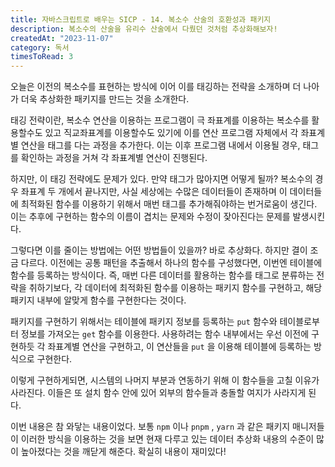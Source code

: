 ```yaml
---
title: 자바스크립트로 배우는 SICP - 14. 복소수 산술의 호환성과 패키지
description: 복소수의 산술을 유리수 산술에서 다뤘던 것처럼 추상화해보자!
createdAt: "2023-11-07"
category: 독서
timesToRead: 3
---
```

오늘은 이전의 복소수를 표현하는 방식에 이어 이를 태깅하는 전략을 소개하며 더 나아가 더욱 추상화한 패키지를 만드는 것을 소개한다.

태깅 전략이란, 복소수 연산을 이용하는 프로그램이 극 좌표계를 이용하는 복소수를 활용할수도 있고 직교좌표계를 이용할수도 있기에 이를 연산 프로그램 자체에서 각 좌표계별 연산을 태그를 다는 과정을 추가한다. 이는 이후 프로그램 내에서 이용될 경우, 태그를 확인하는 과정을 거쳐 각 좌표계별 연산이 진행된다.

하지만, 이 태깅 전략에도 문제가 있다. 만약 태그가 많아지면 어떻게 될까? 복소수의 경우 좌표계 두 개에서 끝나지만, 사실 세상에는 수많은 데이터들이 존재하며 이 데이터들에 최적화된 함수를 이용하기 위해서 매번 태그를 추가해줘야하는 번거로움이 생긴다. 이는 추후에 구현하는 함수의 이름이 겹치는 문제와 수정이 잦아진다는 문제를 발생시킨다.

그렇다면 이를 줄이는 방법에는 어떤 방법들이 있을까? 바로 추상화다. 하지만 결이 조금 다르다. 이전에는 공통 패턴을 추출해서 하나의 함수를 구성했다면, 이번엔 테이블에 함수를 등록하는 방식이다. 즉, 매번 다른 데이터를 활용하는 함수를 태그로 분류하는 전략을 취하기보다, 각 데이터에 최적화된 함수를 이용하는 패키지 함수를 구현하고, 해당 패키지 내부에 알맞게 함수를 구현한다는 것이다.

패키지를 구현하기 위해서는 테이블에 패키지 정보를 등록하는 `put` 함수와 테이블로부터 정보를 가져오는 `get` 함수를 이용한다. 사용하려는 함수 내부에서는 우선 이전에 구현하듯 각 좌표계별 연산을 구현하고, 이 연산들을 `put` 을 이용해 테이블에 등록하는 방식으로 구현한다.

이렇게 구현하게되면, 시스템의 나머지 부분과 연동하기 위해 이 함수들을 고칠 이유가 사라진다. 이들은 또 설치 함수 안에 있어 외부의 함수들과 충돌할 여지가 사라지게 된다.

이번 내용은 참 와닿는 내용이었다. 보통 `npm` 이나 `pnpm` , `yarn` 과 같은 패키지 매니저들이 이러한 방식을 이용하는 것을 보면 현재 다루고 있는 데이터 추상화 내용의 수준이 많이 높아졌다는 것을 깨닫게 해준다. 확실히 내용이 재미있다!